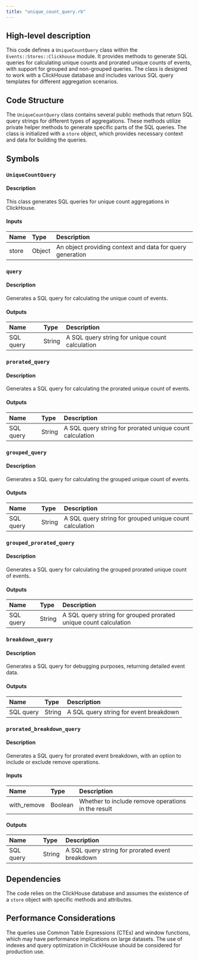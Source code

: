 ```yaml
---
title: "unique_count_query.rb"
---
```


## High-level description
This code defines a `UniqueCountQuery` class within the `Events::Stores::Clickhouse` module. It provides methods to generate SQL queries for calculating unique counts and prorated unique counts of events, with support for grouped and non-grouped queries. The class is designed to work with a ClickHouse database and includes various SQL query templates for different aggregation scenarios.

## Code Structure
The `UniqueCountQuery` class contains several public methods that return SQL query strings for different types of aggregations. These methods utilize private helper methods to generate specific parts of the SQL queries. The class is initialized with a `store` object, which provides necessary context and data for building the queries.

## Symbols

### `UniqueCountQuery`
#### Description
This class generates SQL queries for unique count aggregations in ClickHouse.

#### Inputs
| Name | Type | Description |
|:-----|:-----|:------------|
| store | Object | An object providing context and data for query generation |

### `query`
#### Description
Generates a SQL query for calculating the unique count of events.

#### Outputs
| Name | Type | Description |
|:-----|:-----|:------------|
| SQL query | String | A SQL query string for unique count calculation |

### `prorated_query`
#### Description
Generates a SQL query for calculating the prorated unique count of events.

#### Outputs
| Name | Type | Description |
|:-----|:-----|:------------|
| SQL query | String | A SQL query string for prorated unique count calculation |

### `grouped_query`
#### Description
Generates a SQL query for calculating the grouped unique count of events.

#### Outputs
| Name | Type | Description |
|:-----|:-----|:------------|
| SQL query | String | A SQL query string for grouped unique count calculation |

### `grouped_prorated_query`
#### Description
Generates a SQL query for calculating the grouped prorated unique count of events.

#### Outputs
| Name | Type | Description |
|:-----|:-----|:------------|
| SQL query | String | A SQL query string for grouped prorated unique count calculation |

### `breakdown_query`
#### Description
Generates a SQL query for debugging purposes, returning detailed event data.

#### Outputs
| Name | Type | Description |
|:-----|:-----|:------------|
| SQL query | String | A SQL query string for event breakdown |

### `prorated_breakdown_query`
#### Description
Generates a SQL query for prorated event breakdown, with an option to include or exclude remove operations.

#### Inputs
| Name | Type | Description |
|:-----|:-----|:------------|
| with_remove | Boolean | Whether to include remove operations in the result |

#### Outputs
| Name | Type | Description |
|:-----|:-----|:------------|
| SQL query | String | A SQL query string for prorated event breakdown |

## Dependencies
The code relies on the ClickHouse database and assumes the existence of a `store` object with specific methods and attributes.

## Performance Considerations
The queries use Common Table Expressions (CTEs) and window functions, which may have performance implications on large datasets. The use of indexes and query optimization in ClickHouse should be considered for production use.